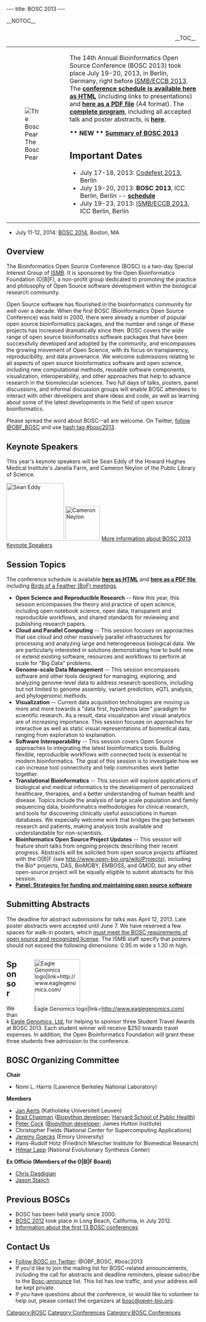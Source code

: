 ---
title: BOSC 2013
---

__NOTOC__
<div style="float: right; margin-left:20px; margin-right:10px; maxwidth: 150px">__TOC__</div>

{|
|[[Image:Pear.png|left|The Bosc Pear]]
|
|The 14th Annual Bioinformatics Open Source Conference (BOSC 2013) took place July 19-20, 2013, in Berlin, Germany, right before [http://www.iscb.org/ismbeccb2013 ISMB/ECCB 2013].
The '''[[BOSC_2013_Schedule|conference schedule is available here as HTML]]''' (including links to presentations) and '''[[Media:BOSC2013_schedule.pdf | here as a PDF file]]''' (A4 format).
The '''[http://www.open-bio.org/bosc2013/BOSC2013-program.pdf complete program]''', including all accepted talk and poster abstracts, is '''[http://www.open-bio.org/bosc2013/BOSC2013-program.pdf here]'''.

'''** NEW ** [[Media:BOSC2013_report.pdf | Summary of BOSC 2013]]'''

== Important Dates ==

* July 17-18, 2013: [[Codefest 2013]], Berlin
* July 19-20, 2013: '''BOSC 2013''', ICC Berlin, Berlin -- '''[[BOSC_2013_Schedule|schedule]]'''
* July 19-23, 2013: [http://www.iscb.org/ismbeccb2013 ISMB/ECCB 2013], ICC Berlin, Berlin
|}
* July 11-12, 2014: [[BOSC 2014]], Boston, MA

== Overview ==

The Bioinformatics Open Source Conference (BOSC) is a two-day Special Interest Group of [http://www.iscb.org/ismbeccb2013 ISMB]. It is sponsored by the Open Bioinformatics Foundation (O|B|F), a non-profit group dedicated to promoting the practice and philosophy of Open Source software development within the biological research community. 

Open Source software has flourished in the bioinformatics community for well over a decade. When the first BOSC (Bioinformatics Open Source Conference) was held in 2000, there were already a number of popular open source bioinformatics packages, and the number and range of these projects has increased dramatically since then. BOSC covers the wide range of open source bioinformatics software packages that have been successfully developed and adopted by the community, and encompasses the growing movement of Open Science, with its focus on transparency, reproducibility, and data provenance. We welcome submissions relating to all aspects of open source bioinformatics software and open science, including new computational methods, reusable software components, visualization, interoperability, and other approaches that help to advance research in the biomolecular sciences. Two full days of talks, posters, panel discussions, and informal discussion groups will enable BOSC attendees to interact with other developers and share ideas and code, as well as learning about some of the latest developments in the field of open source bioinformatics.

Please spread the word about BOSC--all are welcome. On Twitter, [https://twitter.com/OBF_BOSC follow @OBF_BOSC] and use [https://twitter.com/search?q=%23BOSC2013 hash tag #bosc2013].

== Keynote Speakers ==
This year's keynote speakers will be Sean Eddy of the Howard Hughes Medical Institute's Janelia Farm, and Cameron Neylon of the Public Library of Science.

[[Image:SeanEddy.jpg|150px|Sean Eddy]] 
[[Image:Neylon.jpg|90px|Cameron Neylon]] 
[[BOSC_Keynote_Speakers|More information about BOSC 2013 Keynote Speakers]]

== Session Topics ==

The conference schedule is available '''[[BOSC_2013_Schedule|here as HTML]]''' and '''[[Media:BOSC2013_schedule.pdf | here as a PDF file]]''', including [[BOSC_2013/BOFs|Birds of a Feather (BoF) meetings]].

* '''Open Science and Reproducible Research''' -- New this year, this session encompasses the theory and practice of open science, including open notebook science, open data, transparent and reproducible workflows, and shared standards for reviewing and publishing research papers.
* '''Cloud and Parallel Computing''' -- This session focuses on approaches that use cloud and other massively parallel infrastructures for processing and analyzing large and heterogeneous biological data. We are particularly interested in solutions demonstrating how to build new or extend existing software, resources and workflows to perform at scale for "Big Data" problems.
* '''Genome-scale Data Management''' -- This session encompasses software and other tools designed for managing, exploring, and analyzing genome-level data to address research questions, including but not limited to genome assembly, variant prediction, eQTL analysis, and phylogenomic methods.
* '''Visualization''' -- Current data acquisition technologies are moving us more and more towards a "data first, hypothesis later" paradigm for scientific research. As a result, data visualization and visual analytics are of increasing importance. This session focuses on approaches for interactive as well as static visual representations of biomedical data, ranging from exploration to explanation.
* '''Software Interoperability''' -- This session covers Open Source approaches to integrating the latest bioinformatics tools. Building flexible, reproducible workflows with connected tools is essential to modern bioinformatics. The goal of this session is to investigate how we can increase tool connectivity and help communities work better together.
* '''Translational Bioinformatics''' -- This session will explore applications of biological and medical informatics to the development of personalized healthcare, therapies, and a better understanding of human health and disease. Topics include the analysis of large scale population and family sequencing data, bioinformatics methodologies for clinical research, and tools for discovering clinically useful associations in human databases. We especially welcome work that bridges the gap between research and patients, making analysis tools available and understandable for non-scientists.
* '''Bioinformatics Open Source Project Updates''' -- This session will feature short talks from ongoing projects describing their recent progress. Abstracts will be solicited from open source projects affiliated with the O|B|F (see http://www.open-bio.org/wiki/Projects), including the Bio* projects, DAS, BioMOBY, EMBOSS, and GMOD, but any other open-source project will be equally eligible to submit abstracts for this session.
* '''[[BOSC_Panel_2013|Panel: Strategies for funding and maintaining open source software]]'''

== Submitting Abstracts ==

The deadline for abstract submissions for talks was April 12, 2013. Late poster abstracts were accepted until June 7. We have reserved a few spaces for walk-in posters, which [[BOSC_Abstract_Submission|must meet the BOSC requirements of open source and recognized license]]. The ISMB staff specify that posters should not exceed the following dimensions: 0.95 m wide x 1.30 m high.

<div style="float:right; background-color: #FFFFFF">[[File:Eagle_logo_2013.jpg‎|120px|right|Eagle Genomics logo|link=http://www.eaglegenomics.com/]]</div>

== Sponsor ==

We thank [http://www.eaglegenomics.com/ Eagle Genomics, Ltd.] for helping to sponsor three Student Travel Awards at BOSC 2013. Each student winner will receive $250 towards travel expenses. In addition, the Open Bioinformatics Foundation will grant these three students free admission to the conference.

== BOSC Organizing Committee ==

'''Chair'''

* Nomi L. Harris (Lawrence Berkeley National Laboratory)

'''Members'''

* [http://www.esat.kuleuven.be/scd/person.php?persid=473 Jan Aerts] (Katholieke Universiteit Leuven)
* [http://bcbio.wordpress.com Brad Chapman] ([http://biopython.org Biopython developer]; [http://compbio.sph.harvard.edu/chb/ Harvard School of Public Health])
* [http://www.scri.ac.uk/staff/petercock Peter Cock] ([http://biopython.org Biopython developer]; James Hutton Institute)
* Christopher Fields (National Center for Supercomputing Applications)
* [http://bx.mathcs.emory.edu/people/jeremy/ Jeremy Goecks] (Emory University)
* Hans-Rudolf Hotz (Friedrich Miescher Institute for Biomedical Research)
* [http://www.bioperl.org/wiki/Hilmar_Lapp Hilmar Lapp] (National Evolutionary Synthesis Center)

'''Ex Officio (Members of the O|B|F Board)'''
* [http://www.bioperl.org/wiki/Chris_Dagdigian Chris Dagdigian]
* [http://www.bioperl.org/wiki/Jason_Stajich Jason Stajich]

== Previous BOSCs ==

* BOSC has been held yearly since 2000.
* [[BOSC 2012]] took place in Long Beach, California, in July 2012.
* [[Past BOSC conferences | Information about the first 13 BOSC conferences]]

== Contact Us ==

* [http://twitter.com/#!/BOSC2012 Follow BOSC on Twitter]: @OBF_BOSC, #bosc2013
* If you'd like to join the mailing list for BOSC-related announcements, including the call for abstracts and deadline reminders, please subscribe to the [http://lists.open-bio.org/mailman/listinfo/bosc-announce Bosc-announce] list.  This list has low traffic, and your address will be kept private.
* If you have questions about the conference, or would like to volunteer to help out, please contact the organizers at [mailto:bosc@open-bio.org bosc@open-bio.org].

[[Category:BOSC]] [[Category:Conferences]]
[[Category:BOSC Conferences]]